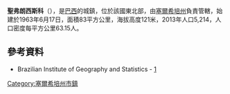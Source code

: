 {{coord|10|19|58|S|36|53|16|W|scale:30000|display=title}}

'''聖弗朗西斯科'''（{{lang-pt|São Francisco}}），是[[巴西|巴西]]的城鎮，位於該國東北部，由[[塞爾希培州|塞爾希培州]]負責管轄，始建於1963年6月17日，面積83平方公里，海拔高度121米，2013年人口5,214，人口密度每平方公里63.15人。

==參考資料==
*Brazilian Institute of Geography and Statistics - [http://www.ibge.gov.br/cidadesat/default.php] {{Wayback|url=http://www.ibge.gov.br/cidadesat/default.php |date=20080611095922 }}

{{Brazil-geo-stub}}
{{塞爾希培州市鎮}}
[[Category:塞爾希培州市鎮|Category:塞爾希培州市鎮]]